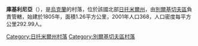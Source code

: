 {{coord|49|58|10|N|28|47|17|E|scale:30000|display=title}}

'''庫基利尼亞'''（{{lang-uk|Кукільня}}），是[[烏克蘭|烏克蘭]]的村落，位於該國北部[[日托米爾州|日托米爾州]]，由[[別爾基切夫區|別爾基切夫區]]負責管轄，始建於1805年，面積1.26平方公里，2001年人口368，人口密度每平方公里292.99人。

{{DEFAULTSORT:Кукільня}}
[[Category:日托米爾州村落|Category:日托米爾州村落]]
[[Category:別爾基切夫區村落|Category:別爾基切夫區村落]]


{{Zhytomyr-geo-stub}}